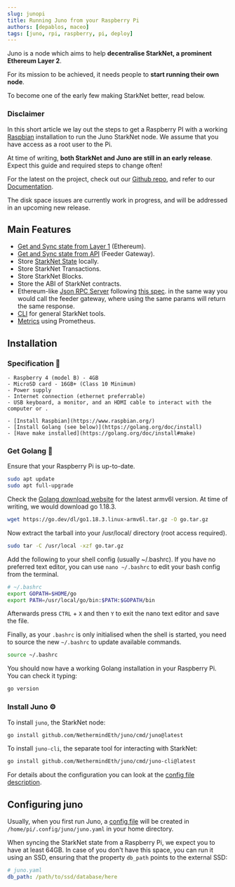 ```yaml
---
slug: junopi
title: Running Juno from your Raspberry Pi
authors: [depablos, maceo]
tags: [juno, rpi, raspberry, pi, deploy]
---
```


Juno is a node which aims to help **decentralise StarkNet, a prominent Ethereum Layer 2**.

For its mission to be achieved, it needs people to **start running their own node**.

To become one of the early few making StarkNet better, read below.

### Disclaimer

In this short article we lay out the steps to get a Raspberry PI with a working [Raspbian](https://www.raspbian.org/)
installation to run the Juno StarkNet node. We assume that you have access as a root user to the Pi.

At time of writing, **both StarkNet and Juno are still in an early release**. Expect this guide and required steps to change often!

For the latest on the project, check out our [Github repo](https://github.com/NethermindEth/juno), and refer to our
[Documentation](https://gojuno.xyz/).

The disk space issues are currently work in progress, and will be addressed in an upcoming new release.

## Main Features
- [Get and Sync state from Layer 1](https://gojuno.xyz/docs/features/sync) (Ethereum).
- [Get and Sync state from API](https://gojuno.xyz/docs/features/sync) (Feeder Gateway).
- Store [StarkNet State](https://gojuno.xyz/docs/features/sync) locally.
- Store StarkNet Transactions.
- Store StarkNet Blocks.
- Store the ABI of StarkNet contracts.
- Ethereum-like [Json RPC Server](https://gojuno.xyz/docs/features/rpc) following
[this spec](https://github.com/starkware-libs/starknet-specs/blob/master/api/starknet_api_openrpc.json).
in the same way you would call the feeder gateway, where using the same params will return the same response.
- [CLI](https://gojuno.xyz/docs/features/cli) for general StarkNet tools.
- [Metrics](https://gojuno.xyz/docs/features/metrics) using Prometheus.

## Installation

### Specification 🤖

    - Raspberry 4 (model B) - 4GB
    - MicroSD card - 16GB+ (Class 10 Minimum)
    - Power supply
    - Internet connection (ethernet preferrable)
    - USB keyboard, a monitor, and an HDMI cable to interact with the computer or .

    - [Install Raspbian](https://www.raspbian.org/)
    - [Install Golang (see below)](https://golang.org/doc/install)
    - [Have make installed](https://golang.org/doc/install#make)



### Get Golang 🦫

Ensure that your Raspberry Pi is up-to-date.

```bash
sudo apt update
sudo apt full-upgrade
```

Check the [Golang download website](https://go.dev/dl/) for the latest armv6l version. At time of writing, we would download go 1.18.3.

```bash
wget https://go.dev/dl/go1.18.3.linux-armv6l.tar.gz -O go.tar.gz
```

Now extract the tarball into your /usr/local/ directory (root access required).

```bash
sudo tar -C /usr/local -xzf go.tar.gz
```

Add the following to your shell config (usually ~/.bashrc).
If you have no preferred text editor, you can use `nano ~/.bashrc` to edit your bash config from the terminal.

```bash 
# ~/.bashrc
export GOPATH=$HOME/go
export PATH=/usr/local/go/bin:$PATH:$GOPATH/bin
```

Afterwards press `CTRL` + `X` and then `Y` to exit the nano text editor and save the file.

Finally, as your `.bashrc` is only initialised when the shell is started, you need to source the new `~/.bashrc` to update available commands.

```bash
source ~/.bashrc
```

You should now have a working Golang installation in your Raspberry Pi. You can check it typing:

```bash
go version
```

### Install Juno ⚙️

To install `juno`, the StarkNet node:

```bash
go install github.com/NethermindEth/juno/cmd/juno@latest
```

To install `juno-cli`, the separate tool for interacting with StarkNet:

```bash
go install github.com/NethermindEth/juno/cmd/juno-cli@latest
```

For details about the configuration you can look at
the [config file description](https://gojuno.xyz/docs/running/config).


## Configuring juno
Usually, when you first run Juno, a [config file](https://gojuno.xyz/docs/running/config) will be created in
`/home/pi/.config/juno/juno.yaml` in your home directory.

When syncing the StarkNet state from a Raspberry Pi, we expect you to have at least 64GB. In case of you don't have
this space, you can run it using an SSD, ensuring that the property `db_path` points to the external SSD:

```yaml
# juno.yaml
db_path: /path/to/ssd/database/here
```